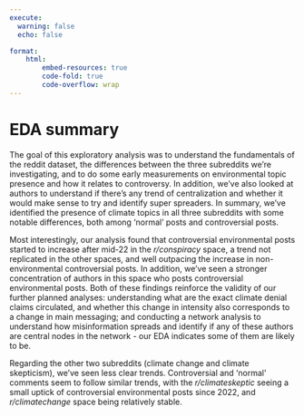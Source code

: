 ```yaml
---
execute:
  warning: false
  echo: false

format:
    html:
        embed-resources: true
        code-fold: true
        code-overflow: wrap
---
```

# EDA summary

The goal of this exploratory analysis was to understand the fundamentals of the reddit dataset, the differences between the three subreddits we're investigating, and to do some early measurements on environmental topic presence and how it relates to controversy. In addition, we've also looked at authors to understand if there's any trend of centralization and whether it would make sense to try and identify super spreaders. In summary, we've identified the presence of climate topics in all three subreddits with some notable differences, both among 'normal' posts and controversial posts. 

Most interestingly, our analysis found that controversial environmental posts started to increase after mid-22 in the *r/conspiracy* space, a trend not replicated in the other spaces, and well outpacing the increase in non-environmental controversial posts. In addition, we've seen a stronger concentration of authors in this space who posts controversial environmental posts. Both of these findings reinforce the validity of our further planned analyses: understanding what are the exact climate denial claims circulated, and whether this change in intensity also corresponds to a change in main messaging; and conducting a network analysis to understand how misinformation spreads and identify if any of these authors are central nodes in the network - our EDA indicates some of them are likely to be.

Regarding the other two subreddits (climate change and climate skepticism), we've seen less clear trends. Controversial and 'normal' comments seem to follow similar trends, with the *r/climateskeptic* seeing a small uptick of controversial environmental posts since 2022, and *r/climatechange* space being relatively stable.
